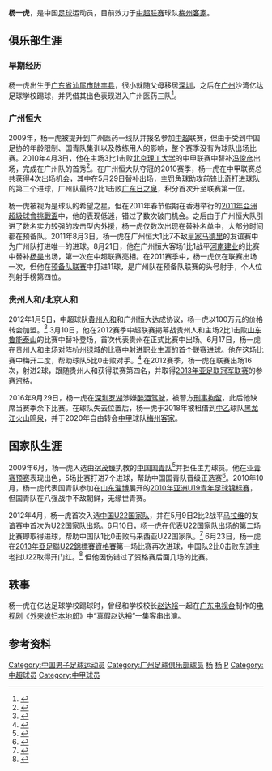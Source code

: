 {{Football player infobox
| playername = 杨一虎
| fullname = 杨一虎
| englishfullname = Yang Yihu
| countryofbirth = {{CHN}}
| cityofbirth = [[广东省|广东省]][[陆丰县|陆丰县]]
| dateofbirth = {{birth date and age|1991|9|16}}
| height = {{height|m=1.75}}
| position = 前锋/边前卫
| currentclub = [[梅州客家|梅州客家]]
| clubnumber =  17
| youthyears = 
| youthclubs = 沙湾亿达足球学校<br>[[广州医药|广州医药]]
| years = 2009-2011<br>2012-2019<br>2018<br>2020-
| clubs = [[广州恒大|广州恒大]]<br>[[北京人和|北京人和]]<br>→[[黑龙江火山鸣泉|黑龙江火山鸣泉]]（租借）<br>[[梅州客家足球俱乐部|梅州客家]]
| caps(goals) = {{0}}5 (0)<br>88 (13)<br>14 (1)<br>2(1)
| nationalyears = 2009-2010<br>2012
| nationalteam = [[中国国家青年足球队|中国国青队]]<br>中国U22
| nationalcaps(goals) = {{0}}8 (7)<br>{{0}}3 (2)
| pcupdate = 2021年5月29日 |
| ntupdate = 2016年12月20日 |
|}}

'''杨一虎'''{{BD|1991年|9月16日|||Yang, Yihu}}，是中国[[足球|足球]]运动员，目前效力于[[中国足球协会超级联赛|中超联赛]]球队[[梅州客家足球俱乐部|梅州客家]]。

==俱乐部生涯==
===早期经历===
杨一虎出生于[[广东省|广东省]][[汕尾市|汕尾市]][[陆丰县|陆丰县]]，很小就随父母移居[[深圳|深圳]]，之后在[[广州|广州]]沙湾亿达足球学校踢球，并凭借其出色表现进入广州医药三队<ref>{{Cite web |url=http://sports.sina.com.cn/c/2009-06-18/16254439438_4.shtml |title=传统三青少赛明年启动 广州职业球员怎样炼成 |access-date=2011-02-04 |archive-date=2016-03-04 |archive-url=https://web.archive.org/web/20160304140348/http://sports.sina.com.cn/c/2009-06-18/16254439438_4.shtml |dead-url=no }}</ref>。

===广州恒大===
2009年，杨一虎被提升到广州医药一线队并报名参加[[中超|中超]]联赛，但由于受到中国足协的年龄限制、国青队集训以及教练用人的影响，整个赛季没有为球队出场比赛。2010年4月3日，他在主场3比1击败[[北京理工大学足球俱乐部|北京理工大学]]的中甲联赛中替补[[冯俊彦|冯俊彦]]出场，完成在广州队的首秀<ref>{{Cite web |url=http://news.163.com/10/0403/21/63CGMIIV000146BB.html |title=3换人都留给90后 铁帅重用本土新人压过沈祥福 |access-date=2010-04-06 |archive-date=2016-10-01 |archive-url=https://web.archive.org/web/20161001212123/http://news.163.com/10/0403/21/63CGMIIV000146BB.html |dead-url=no }}</ref>。在广州恒大队夺冠的2010赛季，杨一虎在中甲联赛总共获得4次出场机会，其中在5月29日替补出场，主罚角球助攻前锋[[查尔斯·格贝克|比奇]]打进球队的第二个进球，广州队最终2比1击败[[广东日之泉|广东日之泉]]，积分首次升至联赛第一位。

杨一虎被视为是球队的希望之星，但在2011年春节假期在香港举行的[[2011年亞洲超級球會挑戰盃|2011年亞洲超級球會挑戰盃]]中，他的表现低迷，错过了数次破门机会。之后由于广州恒大队引进了数名实力较强的攻击型内外援，杨一虎仅数次出现在替补名单中，大部分时间都在预备队。2011年8月3日，杨一虎在广州恒大1比7不敌[[皇家马德里|皇家马德里]]的友谊赛中为广州队打进唯一的进球。8月21日，他在广州恒大客场1比1战平[[河南建业|河南建业]]的比赛中替补[[杨昊_(足球运动员)|杨昊]]出场，第一次在中超联赛亮相。在2011赛季中，杨一虎仅在联赛出场一次，但他在[[2011年中国足球超级联赛预备队联赛|预备队联赛]]中打进11球，是广州队在预备队联赛的头号射手，个人位列射手榜第四位。

===贵州人和/北京人和===
2012年1月5日，中超球队[[貴州人和足球俱樂部|貴州人和]]和广州恒大达成协议，杨一虎以100万元的价格转会加盟。<ref>{{Cite web |url=http://sports.163.com/12/0105/23/7N1TQGPA00051C89.html |title=高洪波苦追恒大小将 前国青快马杨一虎加盟陕西 |access-date=2012-01-05 |archive-date=2012-02-10 |archive-url=https://web.archive.org/web/20120210230720/http://sports.163.com/12/0105/23/7N1TQGPA00051C89.html |dead-url=no }}</ref> 3月10日，他在2012赛季中超联赛揭幕战贵州人和主场2比1击败[[山东鲁能泰山|山东鲁能泰山]]的比赛中替补登场，首次代表贵州在正式比赛中出场。6月17日，杨一虎在贵州人和主场对阵[[杭州绿城|杭州绿城]]的比赛中射进职业生涯的首个联赛进球。他在这场比赛中梅开二度，帮助球队5比0击败对手。<ref>{{Cite web |url=http://sports.sina.com.cn/j/2012-06-17/21266104218.shtml |title=曲波婚后首球杨一虎独中两元 贵州5-0杭州 |access-date=2012-06-17 |archive-date=2016-03-03 |archive-url=https://web.archive.org/web/20160303215809/http://sports.sina.com.cn/j/2012-06-17/21266104218.shtml |dead-url=no }}</ref> 在2012赛季，杨一虎在联赛出场16次，射进2球，跟随贵州人和获得联赛第四名，并取得[[2013年亚足联冠军联赛|2013年亚足联冠军联赛]]的参赛资格。

2016年9月29日，杨一虎在[[深圳|深圳]][[罗湖|罗湖]]涉嫌[[醉酒驾驶|醉酒驾驶]]，被警方[[刑事拘留|刑事拘留]]，此后他缺席当赛季余下比赛。在球队失去位置后，杨一虎于2018年被租借到[[中乙|中乙]]球队[[黑龙江火山鸣泉|黑龙江火山鸣泉]]，并于2020年自由转会[[中甲|中甲]]球队[[梅州客家足球俱乐部|梅州客家]]。

==国家队生涯==
2009年6月，杨一虎入选由[[宿茂臻|宿茂臻]]执教的[[中国国家青年足球队|中国国青队]]<ref>{{cite web | title ="广药三小将入选国奥集训队 广州再出国字号球员" | url =http://gpcfootball.163.com/09/0610/16/5BF8KFA700052JBN.html | access-date =2009-11-01 | archive-date =2016-03-04 | archive-url =https://web.archive.org/web/20160304035600/http://gpcfootball.163.com/09/0610/16/5BF8KFA700052JBN.html | dead-url =no }}</ref>并担任主力球员。他在[[2010年亚洲U19青年足球锦标赛预选赛|亚青赛预赛]]表现出色，5场比赛打进7个进球，帮助中国国青队晋级正选赛<ref>{{cite web | title ="亚足联盛赞国青惊艳表现 称宿家军表现能得满分" | url =http://news.xinmin.cn/rollnews/2009/11/12/2903147.html | access-date =2009-11-15 | archive-date =2016-03-03 | archive-url =https://web.archive.org/web/20160303195718/http://news.xinmin.cn/rollnews/2009/11/12/2903147.html | dead-url =no }}</ref>。2010年10月，杨一虎代表国青队参加在[[山东|山东]][[淄博|淄博]]展开的[[2010年亚洲U19青年足球锦标赛|2010年亚洲U19青年足球锦标赛]]，但国青队在八强战中不敌朝鲜，无缘世青赛。

2012年4月，杨一虎首次入选[[中国国家奥林匹克足球队|中国U22国家队]]，并在5月9日2比2战平[[马拉维国家足球队|马拉维]]的友谊赛中首次为U22国家队出场。6月10日，杨一虎在代表U22国家队出场的第二场比赛即取得进球，帮助中国队1比0击败马来西亚U22国家队。<ref>{{Cite web |url=http://sports.sohu.com/20120610/n345224979.shtml |title=杨一虎半场补时绝杀 U22国足1-0小胜马来 |access-date=2012-06-24 |archive-date=2016-03-04 |archive-url=https://web.archive.org/web/20160304114613/http://sports.sohu.com/20120610/n345224979.shtml |dead-url=no }}</ref> 6月23日，杨一虎在[[2013年亞足聯U22錦標賽資格賽|2013年亞足聯U22錦標賽資格賽]]第一场比赛再次进球，中国队2比0击败东道主老挝U22取得开门红。<ref>{{Cite web |url=http://sports.163.com/12/0623/22/84NG669F00051C8M.html |title=U22亚锦赛-杨一虎毕津浩建功 国青首战2-0老挝 |access-date=2012-06-24 |archive-date=2013-10-19 |archive-url=https://web.archive.org/web/20131019162853/http://sports.163.com/12/0623/22/84NG669F00051C8M.html |dead-url=no }}</ref> 但他因伤错过了资格赛后面几场的比赛。

==轶事==
杨一虎在亿达足球学校踢球时，曾经和学校校长[[赵达裕|赵达裕]]一起在[[广东电视台|广东电视台]]制作的[[电视剧|电视剧]]《[[外来媳妇本地郎|外来媳妇本地郎]]》中“真假赵达裕”一集客串出演。

==参考资料==
{{reflist}}

{{2009年广州医药名单}}
{{2010年广州恒大名单}}
{{2011年中超分类名单广州}}
{{2012年中超分类名单貴州}}
{{2013年中超分类名单贵州}}
{{2014年中超分类名单贵州}}
{{2015年中超分类名单贵州}}
{{2016年中甲分类名单北京人和}}
{{2017年中甲分类名单北京人和}}
{{2018年中甲分类名单黑龙江}}
{{2019年中超分类名单北京人和}}
{{2020年中甲分类名单梅州客家}}
{{2021年中甲分类名单梅州客家}}
{{2022年中超分类名单梅州客家}}

{{DEFAULTSORT:Yang Yihu}}
[[Category:中国男子足球运动员|Category:中国男子足球运动员]]
[[Category:广州足球俱乐部球员|Category:广州足球俱乐部球员]]
[[Category:陆丰人|杨]]
[[Category:深圳人|杨]]
[[Category:杨姓|P]]
[[Category:中超球员|Category:中超球员]]
[[Category:中甲球员|Category:中甲球员]]
